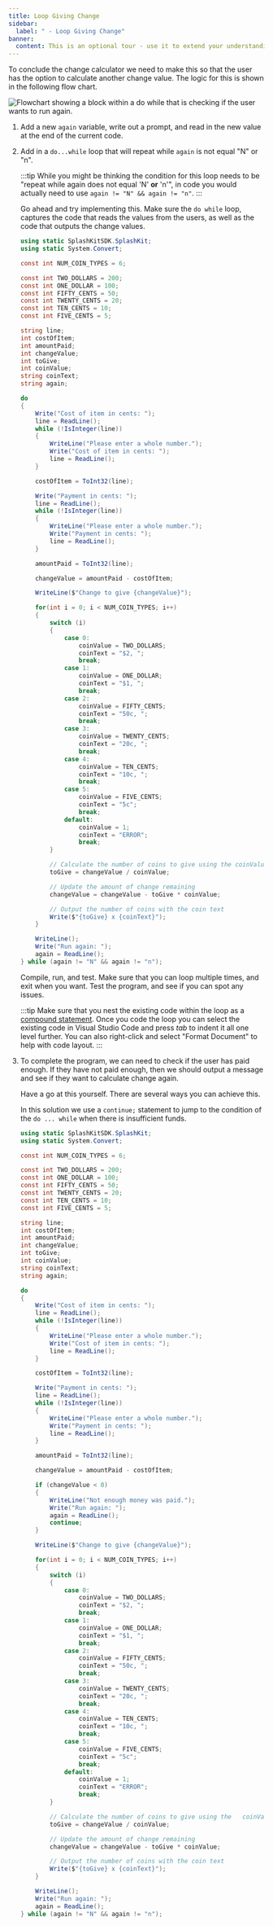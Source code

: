 ```yaml
---
title: Loop Giving Change
sidebar:
  label: " - Loop Giving Change"
banner: 
  content: This is an optional tour - use it to extend your understanding.
---
```



To conclude the change calculator we need to make this so that the user has the option to calculate another change value. The logic for this is shown in the following flow chart.

![Flowchart showing a block within a do while that is checking if the user wants to run again.](./images/change-calc-2-loop.png)

1. Add a new `again` variable, write out a prompt, and read in the new value at the end of the current code.
2. Add in a `do...while` loop that will repeat while `again` is not equal "N" or "n".

    :::tip
    While you might be thinking the condition for this loop needs to be "repeat while again does not equal 'N' **or** 'n'", in code you would actually need to use `again != "N" && again != "n"`.
    :::

    Go ahead and try implementing this. Make sure the `do while` loop, captures the code that reads the values from the users, as well as the code that outputs the change values.

    <Accordion>
      <AccordionItem header="Looping when asked">

      ```cs {20-23,94-97}
      using static SplashKitSDK.SplashKit;
      using static System.Convert;

      const int NUM_COIN_TYPES = 6;

      const int TWO_DOLLARS = 200;
      const int ONE_DOLLAR = 100;
      const int FIFTY_CENTS = 50;
      const int TWENTY_CENTS = 20;
      const int TEN_CENTS = 10;
      const int FIVE_CENTS = 5;

      string line;
      int costOfItem;
      int amountPaid;
      int changeValue;
      int toGive;
      int coinValue;
      string coinText;
      string again;

      do
      {
          Write("Cost of item in cents: ");
          line = ReadLine();
          while (!IsInteger(line))
          {
              WriteLine("Please enter a whole number.");
              Write("Cost of item in cents: ");
              line = ReadLine();
          }

          costOfItem = ToInt32(line);

          Write("Payment in cents: ");
          line = ReadLine();
          while (!IsInteger(line))
          {
              WriteLine("Please enter a whole number.");
              Write("Payment in cents: ");
              line = ReadLine();
          }

          amountPaid = ToInt32(line);

          changeValue = amountPaid - costOfItem;

          WriteLine($"Change to give {changeValue}");

          for(int i = 0; i < NUM_COIN_TYPES; i++)
          {
              switch (i)
              {
                  case 0:
                      coinValue = TWO_DOLLARS;
                      coinText = "$2, ";
                      break;
                  case 1:
                      coinValue = ONE_DOLLAR;
                      coinText = "$1, ";
                      break;
                  case 2:
                      coinValue = FIFTY_CENTS;
                      coinText = "50c, ";
                      break;
                  case 3:
                      coinValue = TWENTY_CENTS;
                      coinText = "20c, ";
                      break;
                  case 4:
                      coinValue = TEN_CENTS;
                      coinText = "10c, ";
                      break;
                  case 5:
                      coinValue = FIVE_CENTS;
                      coinText = "5c";
                      break;
                  default:
                      coinValue = 1;
                      coinText = "ERROR";
                      break;
              }

              // Calculate the number of coins to give using the coinValue.
              toGive = changeValue / coinValue;

              // Update the amount of change remaining
              changeValue = changeValue - toGive * coinValue;

              // Output the number of coins with the coin text
              Write($"{toGive} x {coinText}");
          }

          WriteLine();
          Write("Run again: ");
          again = ReadLine();
      } while (again != "N" && again != "n");

      ```
      </AccordionItem>
    </Accordion>

    Compile, run, and test. Make sure that you can loop multiple times, and exit when you want. Test the program, and see if you can spot any issues.

    :::tip
    Make sure that you nest the existing code within the loop as a [compound statement](/book/part-1-instructions/3-control-flow/2-trailside/02-0-compound-statement). Once you code the loop you can select the existing code in Visual Studio Code and press *tab* to indent it all one level further. You can also right-click and select "Format Document" to help with code layout.
    :::

3. To complete the program, we can need to check if the user has paid enough. If they have not paid enough, then we should output a message and see if they want to calculate change again.

    Have a go at this yourself. There are several ways you can achieve this.

    <Accordion>
      <AccordionItem header="Final code">

      In this solution we use a `continue;` statement to jump to the condition of the `do ... while` when there is insufficient funds.

      ```cs {48-54}
      using static SplashKitSDK.SplashKit;
      using static System.Convert;
  
      const int NUM_COIN_TYPES = 6;
  
      const int TWO_DOLLARS = 200;
      const int ONE_DOLLAR = 100;
      const int FIFTY_CENTS = 50;
      const int TWENTY_CENTS = 20;
      const int TEN_CENTS = 10;
      const int FIVE_CENTS = 5;
  
      string line;
      int costOfItem;
      int amountPaid;
      int changeValue;
      int toGive;
      int coinValue;
      string coinText;
      string again;
  
      do
      {
          Write("Cost of item in cents: ");
          line = ReadLine();
          while (!IsInteger(line))
          {
              WriteLine("Please enter a whole number.");
              Write("Cost of item in cents: ");
              line = ReadLine();
          }
  
          costOfItem = ToInt32(line);
  
          Write("Payment in cents: ");
          line = ReadLine();
          while (!IsInteger(line))
          {
              WriteLine("Please enter a whole number.");
              Write("Payment in cents: ");
              line = ReadLine();
          }
  
          amountPaid = ToInt32(line);
  
          changeValue = amountPaid - costOfItem;
  
          if (changeValue < 0)
          {
              WriteLine("Not enough money was paid.");
              Write("Run again: ");
              again = ReadLine();
              continue;
          }
  
          WriteLine($"Change to give {changeValue}");
  
          for(int i = 0; i < NUM_COIN_TYPES; i++)
          {
              switch (i)
              {
                  case 0:
                      coinValue = TWO_DOLLARS;
                      coinText = "$2, ";
                      break;
                  case 1:
                      coinValue = ONE_DOLLAR;
                      coinText = "$1, ";
                      break;
                  case 2:
                      coinValue = FIFTY_CENTS;
                      coinText = "50c, ";
                      break;
                  case 3:
                      coinValue = TWENTY_CENTS;
                      coinText = "20c, ";
                      break;
                  case 4:
                      coinValue = TEN_CENTS;
                      coinText = "10c, ";
                      break;
                  case 5:
                      coinValue = FIVE_CENTS;
                      coinText = "5c";
                      break;
                  default:
                      coinValue = 1;
                      coinText = "ERROR";
                      break;
              }
  
              // Calculate the number of coins to give using the   coinValue.
              toGive = changeValue / coinValue;
  
              // Update the amount of change remaining
              changeValue = changeValue - toGive * coinValue;
  
              // Output the number of coins with the coin text
              Write($"{toGive} x {coinText}");
          }
  
          WriteLine();
          Write("Run again: ");
          again = ReadLine();
      } while (again != "N" && again != "n");

      ```

      </AccordionItem>
    </Accordion>
